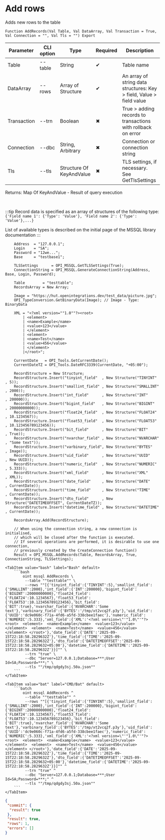 ﻿---
sidebar_position: 10
description: Add rows and other functions to work with MSSQL in the Open Integration Package, a free open-source integration library for 1C:Enterprise 8, OneScript and CLI
keywords: [1C, 1С, 1С:Enterprise, 1С:Enterprise 8.3, API, Integration, Services, Exchange, OneScript, CLI, MSSQL]
---


# Add rows
 Adds new rows to the table



`Function AddRecords(Val Table, Val DataArray, Val Transaction = True, Val Connection = "", Val Tls = "") Export`

  | Parameter | CLI option | Type | Required | Description |
  |-|-|-|-|-|
  | Table | --table | String | &#x2714; | Table name |
  | DataArray | --rows | Array of Structure | &#x2714; | An array of string data structures: Key > field, Value > field value |
  | Transaction | --trn | Boolean | &#x2716; | True > adding records to transactions with rollback on error |
  | Connection | --dbc | String, Arbitrary | &#x2716; | Connection or connection string |
  | Tls | --tls | Structure Of KeyAndValue | &#x2716; | TLS settings, if necessary. See GetTlsSettings |

  
  Returns:  Map Of KeyAndValue - Result of query execution

<br/>

:::tip
Record data is specified as an array of structures of the following type:<br/>`{'Field name 1': {'Type': 'Value'}, 'Field name 2': {'Type': 'Value'},...}`

List of available types is described on the initial page of the MSSQL library documentation
:::
<br/>


```bsl title="1C:Enterprise/OneScript code example"
    Address  = "127.0.0.1";
    Login    = "SA";
    Password = "12we...";
    Base     = "testbase1";

    TLSSettings      = OPI_MSSQL.GetTLSSettings(True);
    ConnectionString = OPI_MSSQL.GenerateConnectionString(Address, Base, Login, Password);

    Table        = "testtable";
    RecordsArray = New Array;

    Image = "https://hut.openintegrations.dev/test_data/picture.jpg";
    OPI_TypeConversion.GetBinaryData(Image); // Image - Type: BinaryData

    XML = "<?xml version=""1.0""?><root>
        | <element>
        | <name>Example</name>
        | <value>123</value>
        | </element>
        | <element>
        | <name>Test</name>
        | <value>456</value>
        | </element>
        |</root>";

    CurrentDate   = OPI_Tools.GetCurrentDate();
    CurrentDateTZ = OPI_Tools.DateRFC3339(CurrentDate, "+05:00");

    RecordStructure = New Structure;
    RecordStructure.Insert("tinyint_field"  , New Structure("TINYINT"       , 5));
    RecordStructure.Insert("smallint_field" , New Structure("SMALLINT"      , 2000));
    RecordStructure.Insert("int_field"      , New Structure("INT"           , 200000));
    RecordStructure.Insert("bigint_field"   , New Structure("BIGINT"        , 20000000000));
    RecordStructure.Insert("float24_field"  , New Structure("FLOAT24"       , 10.1234567));
    RecordStructure.Insert("float53_field"  , New Structure("FLOAT53"       , 10.123456789123456));
    RecordStructure.Insert("bit_field"      , New Structure("BIT"           , True));
    RecordStructure.Insert("nvarchar_field" , New Structure("NVARCHAR"      , "Some text"));
    RecordStructure.Insert("varbinary_field", New Structure("BYTES"         , Image));
    RecordStructure.Insert("uid_field"      , New Structure("UUID"          , New UUID));
    RecordStructure.Insert("numeric_field"  , New Structure("NUMERIC"       , 5.333));
    RecordStructure.Insert("xml_field"      , New Structure("XML"           , XML));
    RecordStructure.Insert("date_field"     , New Structure("DATE"          , CurrentDate));
    RecordStructure.Insert("time_field"     , New Structure("TIME"          , CurrentDate));
    RecordStructure.Insert("dto_field"      , New Structure("DATETIMEOFFSET", CurrentDateTZ));
    RecordStructure.Insert("datetime_field" , New Structure("DATETIME"      , CurrentDate));

    RecordsArray.Add(RecordStructure);

    // When using the connection string, a new connection is initialised,
    // which will be closed after the function is executed.
    // If several operations are performed, it is desirable to use one connection,
    // previously created by the CreateConnection function()
    Result = OPI_MSSQL.AddRecords(Table, RecordsArray, True, ConnectionString, TLSSettings);
```
 

 <Tabs>
  
    <TabItem value="bash" label="Bash" default>
        ```bash
            oint mssql AddRecords \
             --table ""testtable"" \
             --rows ""[{'tinyint_field':{'TINYINT':5},'smallint_field':{'SMALLINT':2000},'int_field':{'INT':200000},'bigint_field':{'BIGINT':20000000000},'float24_field':{'FLOAT24':10.1234567},'float53_field':{'FLOAT53':10.123456789123456},'bit_field':{'BIT':true},'nvarchar_field':{'NVARCHAR':'Some text'},'varbinary_field':{'BYTES':'/tmp/xt2vcq2f.p3y'},'uid_field':{'UUID':'dc9e060c-f71a-4fd6-a5fd-338cbee1faec'},'numeric_field':{'NUMERIC':5.333},'xml_field':{'XML':'<?xml version=\"'"1.0\"'"?> <root>  <element>  <name>Example</name>  <value>123</value>  </element>  <element>  <name>Test</name>  <value>456</value>  </element> </root>'},'date_field':{'DATE':'2025-09-15T22:18:58.2829632Z'},'time_field':{'TIME':'2025-09-15T22:18:58.2829632Z'},'dto_field':{'DATETIMEOFFSET':'2025-09-15T22:18:58.2829632+05:00'},'datetime_field':{'DATETIME':'2025-09-15T22:18:58.2829632Z'}}]"" \
             --trn "true" \
             --dbc "Server=127.0.0.1;Database=***;User Id=SA;Password=***;" \
             --tls ""/tmp/qdgdy3sj.50a.json""
        ```
    </TabItem>
  
    <TabItem value="bat" label="CMD/Bat" default>
        ```batch
            oint mssql AddRecords ^
             --table ""testtable"" ^
             --rows ""[{'tinyint_field':{'TINYINT':5},'smallint_field':{'SMALLINT':2000},'int_field':{'INT':200000},'bigint_field':{'BIGINT':20000000000},'float24_field':{'FLOAT24':10.1234567},'float53_field':{'FLOAT53':10.123456789123456},'bit_field':{'BIT':true},'nvarchar_field':{'NVARCHAR':'Some text'},'varbinary_field':{'BYTES':'/tmp/xt2vcq2f.p3y'},'uid_field':{'UUID':'dc9e060c-f71a-4fd6-a5fd-338cbee1faec'},'numeric_field':{'NUMERIC':5.333},'xml_field':{'XML':'<?xml version=\"'"1.0\"'"?> <root>  <element>  <name>Example</name>  <value>123</value>  </element>  <element>  <name>Test</name>  <value>456</value>  </element> </root>'},'date_field':{'DATE':'2025-09-15T22:18:58.2829632Z'},'time_field':{'TIME':'2025-09-15T22:18:58.2829632Z'},'dto_field':{'DATETIMEOFFSET':'2025-09-15T22:18:58.2829632+05:00'},'datetime_field':{'DATETIME':'2025-09-15T22:18:58.2829632Z'}}]"" ^
             --trn "true" ^
             --dbc "Server=127.0.0.1;Database=***;User Id=SA;Password=***;" ^
             --tls ""/tmp/qdgdy3sj.50a.json""
        ```
    </TabItem>
</Tabs>


```json title="Result"
{
 "commit": {
  "result": true
 },
 "result": true,
 "rows": 1,
 "errors": []
}
```
